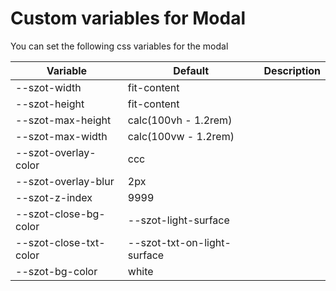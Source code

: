 
<Meta title="Components/Modal/Custom" />

# Custom variables for Modal

You can set the following css variables for the modal

| Variable                  | Default                      | Description |
|---------------------------|------------------------------|-------------|
| --szot-width              | fit-content                  |             |
| --szot-height             | fit-content                  |             |
| --szot-max-height         | calc(100vh - 1.2rem)         |             |
| --szot-max-width          | calc(100vw - 1.2rem)         |             |
| --szot-overlay-color      | ccc                          |             |
| --szot-overlay-blur       | 2px                          |             |
| --szot-z-index            | 9999                         |             |
| --szot-close-bg-color     | --szot-light-surface         |             |
| --szot-close-txt-color    | --szot-txt-on-light-surface  |             |
| --szot-bg-color           | white                        |             |
